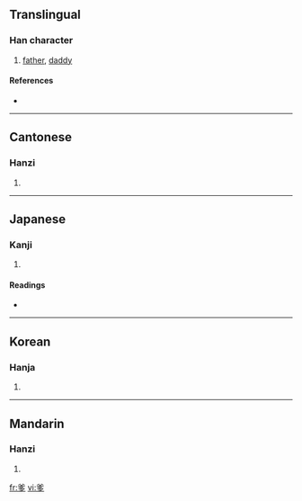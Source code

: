 ==Translingual==

===Han character===
{{Han char|rn=88|rad=父|as=06|sn=10|four=8020<sub>7</sub>|canj=金大弓戈弓 (CKNIN)}}

# [[father]], [[daddy]]

====References====
* {{Han ref|kx=0690.040|dkj=19727|dj=1103.040|hdz=32040.030|uh=7239|ud=29241|bh=AF52|bd=44882}}

----

==Cantonese==

===Hanzi===
{{yue-hanzi|jyut=|y=de1}}

# {{defn|Cantonese}}

----

==Japanese==

===Kanji===
{{ja-kanji|grade=|rs=父06}}

# {{defn|Japanese}}

====Readings====
* {{ja-readings|on=[[た]] (ta), [[だ]] (da)|kun=}}

----

==Korean==

===Hanja===
{{ko-hanja|hangeul=다|eumhun=|rv=da|mr=ta|y=ta}}

# {{defn|Korean}}

----

==Mandarin==

===Hanzi===
{{cmn-hanzi|pin=[[diē]] ([[die1]])|wg=tieh<sup>1</sup>}}

# {{defn|Mandarin}}

[[fr:爹]]
[[vi:爹]]